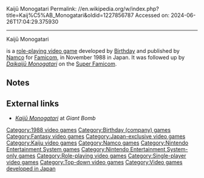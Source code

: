 Kaijū Monogatari
Permalink: //en.wikipedia.org/w/index.php?title=Kaij%C5%AB_Monogatari&oldid=1227856787
Accessed on: 2024-06-26T17:04:29.375930



------
Kaijū Monogatari
{{expand Japanese|topic=vg|貝獣物語}}

{{Infobox video game
|title=Kaijū Monogatari
|image=
|developer=[[Birthday (company)|Birthday]]
|publisher=[[Namco]]
|series=Kaijū Monogatari
|genre=[[Role-playing video game]]
|designer=
|composer=
|released={{vgrelease|JP|November 18, 1988}}
|modes=[[Single-player]]
|platforms=[[Nintendo Entertainment System|NES]]
}}

{{nihongo foot|'''''Kaijū Monogatari'''''|貝獣物語||"Shell Monsters Story"|lead=yes|group=lower-alpha}} is a [[role-playing video game]] developed by [[Birthday (company)|Birthday]] and published by [[Namco]] for [[Famicom]], in November 1988 in Japan. It was followed up by ''[[Daikaijū Monogatari]]'' on the [[Super Famicom]].

==Notes==
{{notelist}}

== External links ==
* [http://www.giantbomb.com/kaijuu-monogatari/3030-40383/ ''Kaijū Monogatari''] at ''Giant Bomb''

{{DEFAULTSORT:Kaiju Monogatari}}
[[Category:1988 video games]]
[[Category:Birthday (company) games]]
[[Category:Fantasy video games]]
[[Category:Japan-exclusive video games]]
[[Category:Kaiju video games]]
[[Category:Namco games]]
[[Category:Nintendo Entertainment System games]]
[[Category:Nintendo Entertainment System-only games]]
[[Category:Role-playing video games]]
[[Category:Single-player video games]]
[[Category:Top-down video games]]
[[Category:Video games developed in Japan]]


{{rpg-videogame-stub}}